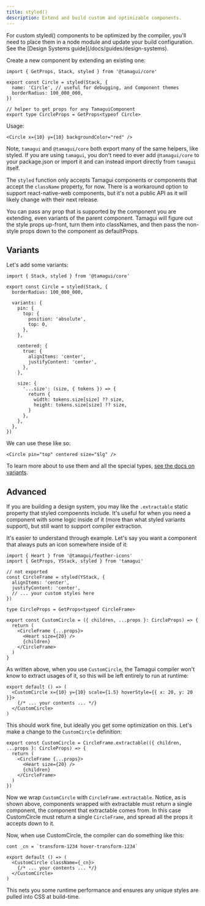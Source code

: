 ```yaml
---
title: styled()
description: Extend and build custom and optimizable components.
---
```


<Notice>
  For custom styled() components to be optimized by the compiler, you'll need to place them in a
  node module and update your build configuration. See the [Design Systems
  guide](/docs/guides/design-systems).
</Notice>

Create a new component by extending an existing one:

```tsx
import { GetProps, Stack, styled } from '@tamagui/core'

export const Circle = styled(Stack, {
  name: 'Circle', // useful for debugging, and Component themes
  borderRadius: 100_000_000,
})

// helper to get props for any TamaguiComponent
export type CircleProps = GetProps<typeof Circle>
```

Usage:

```tsx
<Circle x={10} y={10} backgroundColor="red" />
```

Note, `tamagui` and `@tamagui/core` both export many of the same helpers, like styled. If you are using `tamagui`, you don't need to ever add `@tamagui/core` to your package.json or import it and can instead import directly from `tamagui` itself.

The `styled` function only accepts Tamagui components or components that accept the `className` property, for now. There is a workaround option to support react-native-web components, but it's not a public API as it will likely change with their next release.

You can pass any prop that is supported by the component you are extending, even variants of the parent component. Tamagui will figure out the style props up-front, turn them into classNames, and then pass the non-style props down to the component as defaultProps.

## Variants

Let's add some variants:

```tsx
import { Stack, styled } from '@tamagui/core'

export const Circle = styled(Stack, {
  borderRadius: 100_000_000,

  variants: {
    pin: {
      top: {
        position: 'absolute',
        top: 0,
      },
    },

    centered: {
      true: {
        alignItems: 'center',
        justifyContent: 'center',
      },
    },

    size: {
      '...size': (size, { tokens }) => {
        return {
          width: tokens.size[size] ?? size,
          height: tokens.size[size] ?? size,
        }
      },
    },
  },
})
```

We can use these like so:

```tsx
<Circle pin="top" centered size="$lg" />
```

To learn more about to use them and all the special types, [see the docs on variants](/docs/core/variants).

## Advanced

If you are building a design system, you may like the `.extractable` static property that styled compoennts include. It's useful for when you need a component with some logic inside of it (more than what styled variants support), but still want to support compiler extraction.

It's easier to understand through example. Let's say you want a component that always puts an icon somewhere inside of it:

```tsx
import { Heart } from '@tamagui/feather-icons'
import { GetProps, YStack, styled } from 'tamagui'

// not exported
const CircleFrame = styled(YStack, {
  alignItems: 'center',
  justifyContent: 'center',
  // ... your custom styles here
})

type CircleProps = GetProps<typeof CircleFrame>

export const CustomCircle = ({ children, ...props }: CircleProps) => {
  return (
    <CircleFrame {...props}>
      <Heart size={20} />
      {children}
    </CircleFrame>
  )
}
```

As written above, when you use `CustomCircle`, the Tamagui compiler won't know to extract usages of it, so this will be left entirely to run at runtime:

```tsx
export default () => (
  <CustomCircle x={10} y={10} scale={1.5} hoverStyle={{ x: 20, y: 20 }}>
    {/* ... your contents ... */}
  </CustomCircle>
)
```

This should work fine, but ideally you get some optimization on this. Let's make a change to the `CustomCircle` definition:

```tsx
export const CustomCircle = CircleFrame.extractable(({ children, ...props }: CircleProps) => {
  return (
    <CircleFrame {...props}>
      <Heart size={20} />
      {children}
    </CircleFrame>
  )
})
```

Now we wrap `CustomCircle` with `CircleFrame.extractable`. Notice, as is shown above, components wrapped with extractable must return a single component, the component that extractable comes from. In this case CustomCircle must return a single `CircleFrame`, and spread all the props it accepts down to it.

Now, when use CustomCircle, the compiler can do something like this:

```tsx
cont _cn = `transform-1234 hover-transform-1234`

export default () => (
  <CustomCircle className={_cn}>
    {/* ... your contents ... */}
  </CustomCircle>
)
```

This nets you some runtime performance and ensures any unique styles are pulled into CSS at build-time.
